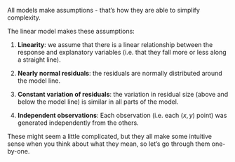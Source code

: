 All models make assumptions - that's how they are able to simplify complexity.

The linear model makes these assumptions:

1. **Linearity**: we assume that there is a linear relationship between the response and explanatory variables (i.e. that they fall more or less along a straight line).

2. **Nearly normal residuals**: the residuals are normally distributed around the model line.

3. **Constant variation of residuals**: the variation in residual size (above and below the model line) is similar in all parts of the model.

4. **Independent observations**: Each observation (i.e. each $(x,y)$ point) was generated independently from the others.

These might seem a little complicated, but they all make some intuitive sense when you think about what they mean, so let's go through them one-by-one.

<!-- 
TODO: 
- were residuals covered properly earlier in the book?
- was a normal distribution covered before?
- explain pred and resid if not already done
- show use of augment() function to add pred and resid columns.
-->

